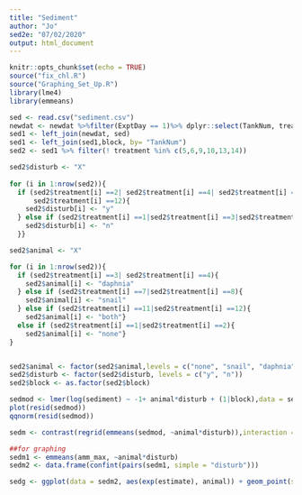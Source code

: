 ```yaml
---
title: "Sediment"
author: "Jo"
sed2e: "07/02/2020"
output: html_document
---
```


```r
knitr::opts_chunk$set(echo = TRUE)
source("fix_chl.R")
source("Graphing_Set_Up.R")
library(lme4)
library(emmeans)

```

```r
sed <- read.csv("sediment.csv")
newdat <- newdat %>%filter(ExptDay == 1)%>% dplyr::select(TankNum, treatment)
sed1 <- left_join(newdat, sed)
sed1 <- left_join(sed1,block, by= "TankNum")
sed2 <- sed1 %>% filter(! treatment %in% c(5,6,9,10,13,14))

sed2$disturb <- "X"
  
for (i in 1:nrow(sed2)){
  if (sed2$treatment[i] ==2| sed2$treatment[i] ==4| sed2$treatment[i] ==8|
      sed2$treatment[i] ==12){
    sed2$disturb[i] <- "y"
  } else if (sed2$treatment[i] ==1|sed2$treatment[i] ==3|sed2$treatment[i] ==7|sed2$treatment[i] ==11){
    sed2$disturb[i] <- "n"
  }}

sed2$animal <- "X"

for (i in 1:nrow(sed2)){
  if (sed2$treatment[i] ==3| sed2$treatment[i] ==4){
    sed2$animal[i] <- "daphnia"
  } else if (sed2$treatment[i] ==7|sed2$treatment[i] ==8){
    sed2$animal[i] <- "snail"
  } else if (sed2$treatment[i] ==11|sed2$treatment[i] ==12){
    sed2$animal[i] <- "both"}
  else if (sed2$treatment[i] ==1|sed2$treatment[i] ==2){
    sed2$animal[i] <- "none"}
}


sed2$animal <- factor(sed2$animal,levels = c("none", "snail", "daphnia", "both"))
sed2$disturb <- factor(sed2$disturb, levels = c("y", "n"))
sed2$block <- as.factor(sed2$block)
```


```r
sedmod <- lmer(log(sediment) ~ -1+ animal*disturb + (1|block),data = sed2 ) ## hmm do all my models need random effect of tank??-- i only have 2 measurement per tank...so that doesn't seem doable but should i do something? 
plot(resid(sedmod))
qqnorm(resid(sedmod)) 

```


```r
sedm <- contrast(regrid(emmeans(sedmod, ~animal*disturb)),interaction = c("pairwise"), by = NULL)

##for graphing
sedm1 <- emmeans(amm_max, ~animal*disturb)
sedm2 <- data.frame(confint(pairs(sedm1, simple = "disturb")))

```




```r
sedg <- ggplot(data = sedm2, aes(exp(estimate), animal)) + geom_point(size=3) + geom_errorbarh(aes(xmin=exp(lower.CL), xmax = exp(upper.CL)), height = 0.3) + ylab("Herbivore Treatment") + xlab(str_wrap("Proportional Change in Sediment (mL)", width = 25)) + theme(axis.line = element_line(colour = "black"), panel.border = element_blank()) 
```

